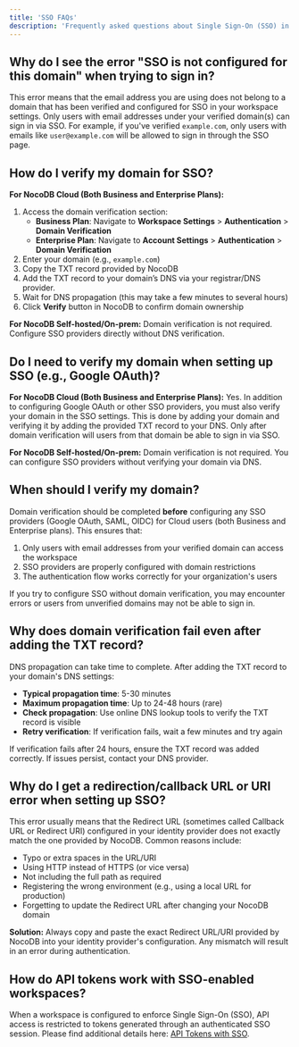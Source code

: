 ```yaml
---
title: 'SSO FAQs'
description: 'Frequently asked questions about Single Sign-On (SSO) in NocoDB.'
---
```


## Why do I see the error "SSO is not configured for this domain" when trying to sign in?

This error means that the email address you are using does not belong to a domain that has been verified and configured for SSO in your workspace settings. Only users with email addresses under your verified domain(s) can sign in via SSO. For example, if you've verified `example.com`, only users with emails like `user@example.com` will be allowed to sign in through the SSO page.

## How do I verify my domain for SSO?

**For NocoDB Cloud (Both Business and Enterprise Plans):**
1. Access the domain verification section:
    - **Business Plan**: Navigate to **Workspace Settings** > **Authentication** > **Domain Verification**
    - **Enterprise Plan**: Navigate to **Account Settings** > **Authentication** > **Domain Verification**
2. Enter your domain (e.g., `example.com`)
3. Copy the TXT record provided by NocoDB
4. Add the TXT record to your domain’s DNS via your registrar/DNS provider.
5. Wait for DNS propagation (this may take a few minutes to several hours)
6. Click **Verify** button in NocoDB to confirm domain ownership

**For NocoDB Self-hosted/On-prem:** Domain verification is not required. Configure SSO providers directly without DNS verification.

## Do I need to verify my domain when setting up SSO (e.g., Google OAuth)?

**For NocoDB Cloud (Both Business and Enterprise Plans):** Yes. In addition to configuring Google OAuth or other SSO providers, you must also verify your domain in the SSO settings. This is done by adding your domain and verifying it by adding the provided TXT record to your DNS. Only after domain verification will users from that domain be able to sign in via SSO.

**For NocoDB Self-hosted/On-prem:** Domain verification is not required. You can configure SSO providers without verifying your domain via DNS. 

## When should I verify my domain?

Domain verification should be completed **before** configuring any SSO providers (Google OAuth, SAML, OIDC) for Cloud users (both Business and Enterprise plans). This ensures that:

1. Only users with email addresses from your verified domain can access the workspace
2. SSO providers are properly configured with domain restrictions
3. The authentication flow works correctly for your organization's users

If you try to configure SSO without domain verification, you may encounter errors or users from unverified domains may not be able to sign in.

## Why does domain verification fail even after adding the TXT record?

DNS propagation can take time to complete. After adding the TXT record to your domain's DNS settings:

- **Typical propagation time**: 5-30 minutes
- **Maximum propagation time**: Up to 24-48 hours (rare)
- **Check propagation**: Use online DNS lookup tools to verify the TXT record is visible
- **Retry verification**: If verification fails, wait a few minutes and try again

If verification fails after 24 hours, ensure the TXT record was added correctly. If issues persist, contact your DNS provider.

## Why do I get a redirection/callback URL or URI error when setting up SSO?

This error usually means that the Redirect URL (sometimes called Callback URL or Redirect URI) configured in your identity provider does not exactly match the one provided by NocoDB. Common reasons include:
- Typo or extra spaces in the URL/URI
- Using HTTP instead of HTTPS (or vice versa)
- Not including the full path as required
- Registering the wrong environment (e.g., using a local URL for production)
- Forgetting to update the Redirect URL after changing your NocoDB domain

**Solution:** Always copy and paste the exact Redirect URL/URI provided by NocoDB into your identity provider's configuration. Any mismatch will result in an error during authentication. 

## How do API tokens work with SSO-enabled workspaces?

When a workspace is configured to enforce Single Sign-On (SSO), API access is restricted to tokens generated through an authenticated SSO session. Please find additional details here: [API Tokens with SSO](/docs/product-docs/account-settings/api-tokens#api-token-access-with-sso-enabled-workspaces).


